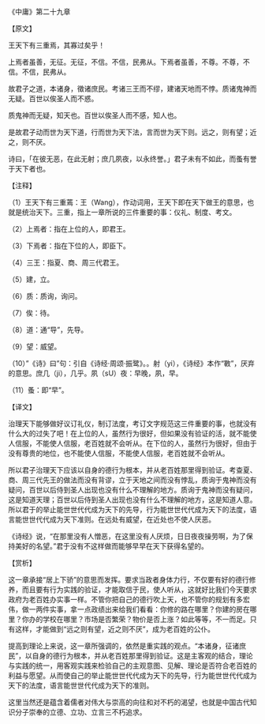 

《中庸》第二十九章

【原文】

王天下有三重焉，其寡过矣乎！

上焉者虽善，无征。无征，不信。不信，民弗从。下焉者虽善，不尊。不尊，不信。不信，民弗从。

故君子之道，本诸身，徵诸庶民。考诸三王而不缪，建诸天地而不悖。质诸鬼神而无疑。百世以俟圣人而不惑。

质鬼神而无疑，知天也。百世以俟圣人而不感，知人也。

是故君子动而世为天下道，行而世为天下法，言而世为天下则。远之，则有望；近之，则不厌。

诗曰，「在彼无恶，在此无射；庶几夙夜，以永终誉。」君子未有不如此，而蚤有誉于天下者也。

【注释】

（1）王天下有三重蔫：王（Wang），作动词用，王天下即在天下做王的意思，也就是统治天下。三重，指上一章所说的三件重要的事：仪礼、制度、考文。

（2）上焉者：指在上位的人，即君王。

（3）下焉者：指在下位的人，即臣下。

（4）三王：指夏、商、周三代君王。

（5）建，立。

（6）质：质询，询问。

（7）俟：待。

（8）道：通“导”，先导。

（9）望：威望。

（10）”《诗》曰”句：引自《诗经·周颂·振鹭》。。射（yi），《诗经》本作“斁”，厌弃的意思。庶几（ji），几乎。夙（sU）夜：早晚，夙，早。

（11）蚤：即“早”。

【译文】

治理天下能够做好议订礼仪，制订法度，考订文字规范这三件重要的事，也就没有什么大的过失了吧！在上位的人，虽然行为很好，但如果没有验证的活，就不能使人信服，不能使人信服，老百姓就不会听从。在下位的人，虽然行为很好，但由于没有尊贵的地位，也不能使人信服，不能使人信服，老百姓就不会听从。

所以君子治理天下应该以自身的德行为根本，并从老百姓那里得到验证。考查夏、商、周三代先王的做法而没有背谬，立于天地之间而没有悖乱，质询于鬼神而没有疑问，百世以后侍到圣人出现也没有什么不理解的地方。质询于鬼神而没有疑问，这是知道天理；百世以后侍到圣人出现也没有什么不理解的地方，这是知道人意。所以君于的举止能世世代代成为天下的先导，行为能世世代代成为天下的法度，语言能世世代代成为天下准则。在远处有威望，在近处也不使人厌恶。

《诗经》说，“在那里没有人憎恶，在这里没有人厌烦，日日夜夜操劳啊，为了保持美好的名望。”君于没有不这样做而能够早早在天下获得名望的。

【赏析】

这一章承接“居上下骄”的意思而发挥。要求当政者身体力行，不仅要有好的德行修养，而且要有行为实践的验证，才能取信于民，使人听从，这就好比我们今天要求政府为老百姓办实事一样。不管你把自己的德行吹上天，也不管你的规划有多宏伟，做一两件实事，拿一点政绩出来给我们看看：你修的路在哪里？你建的房在哪里？你办的学校在哪里？市场是否繁荣？物价是否上涨？如此等等，不一而足。只有这样，才能做到“远之则有望，近之则不厌”，成为老百姓的公仆。

提高到理论上来说，这一章所强调的，依然是重实践的观点。“本诸身，征诸庶民”，以自身的德行为根本，并从老百姓那里得到验证。这是主客观的结合，理论与实践的统一，用客观实践来检验自己的主观意图、见解、理论是否符合老百姓的利益与愿望。从而使自己的举止能世世代代成为天下的先导，行为能世世代代成为天下的法度，语言能世世代代成为天下的准则。

这里当然还是蕴含着儒者对伟大与崇高的向往和对不朽的渴望，也就是中国古代知识分子崇奉的立德、立功、立言三不朽追求。

